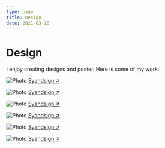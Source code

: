 ```yaml
---
type: page
title: Design
date: 2021-03-18
---
```


# Design

I enjoy creating designs and poster. Here is some of my work.


<Image
  src="/posters/001 - SPACE MONO.png"
  alt="Photo"
  width={1080}
  height={1350}
  priority
  className="next-image"
/>
[Syandsign ↗ ](https://instagram.com/syandsign)

<Image
  src="/posters/002 - SOFTOPENING.png"
  alt="Photo"
  width={1080}
  height={1350}
  priority
  className="next-image"
/>
[Syandsign ↗ ](https://instagram.com/syandsign)

<Image
  src="/posters/008 - Consult, Sketch, Construct 1.png"
  alt="Photo"
  width={1080}
  height={1350}
  priority
  className="next-image"
/>
[Syandsign ↗ ](https://instagram.com/syandsign)

<Image
  src="/posters/010 - JUVENTUS 1.png"
  alt="Photo"
  width={1080}
  height={1350}
  priority
  className="next-image"
/>
[Syandsign ↗ ](https://instagram.com/syandsign)

<Image
  src="/posters/011 - URBAN COPY.png"
  alt="Photo"
  width={1080}
  height={1350}
  priority
  className="next-image"
/>
[Syandsign ↗ ](https://instagram.com/syandsign)

<Image
  src="/posters/012 - Poster 1.png"
  alt="Photo"
  width={1080}
  height={1350}
  priority
  className="next-image"
/>
[Syandsign ↗ ](https://instagram.com/syandsign)

